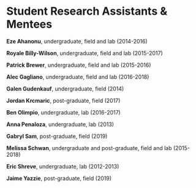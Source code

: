 # **Student Research Assistants & Mentees**

\begingroup
\setlength{\parindent}{-0.5in}
\setlength{\leftskip}{1.0in}
<!-- \setlength{\parskip}{8pt} -->

**Eze Ahanonu**, undergraduate, field and lab (2014-2016)

**Royale Billy-Wilson**, undergraduate, field and lab (2015-2017)

**Patrick Brewer**, undergraduate, field and lab (2015-2016)


**Alec Gagliano**, undergraduate, field and lab (2016-2018)

**Galen Gudenkauf**, undergraduate, field (2014)

**Jordan Krcmaric**, post-graduate, field (2017)

**Ben Olimpio**, undergraduate, lab (2016-2017)

**Anna Penaloza**, undergraduate, lab (2013)

**Gabryl Sam**, post-graduate, field (2019)

**Melissa Schwan**, undergraduate and post-graduate, field and lab (2015-2018)

**Eric Shreve**, undergraduate, lab (2012-2013)

**Jaime Yazzie**, post-graduate, field (2019)


\endgroup

\vspace{12pt}
